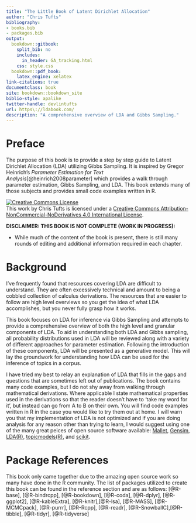 ```yaml
---
title: "The Little Book of Latent Dirichlet Allocation"
author: "Chris Tufts"
bibliography:
- books.bib
- packages.bib
output:
  bookdown::gitbook: 
    split_bib: no
    includes:
      in_header: GA_tracking.html
    css: style.css
  bookdown::pdf_book:
    latex_engine: xelatex
link-citations: true
documentclass: book
site: bookdown::bookdown_site
biblio-style: apalike
twitter-handle: devlintufts
url: https\://ldabook.com/
description: "A comprehensive overview of LDA and Gibbs Sampling."
---
```


# Preface {-}

The purpose of this book is to provide a step by step guide to Latent Dirichlet Allocation (LDA) utilizing Gibbs Sampling.  It is inspired by Gregor Heinrich's _Parameter Estimation for Text Analysis_[@heinrich2008parameter] which provides a walk through parameter estimation, Gibbs Sampling, and LDA.  This book extends many of those subjects and provides small code examples written in R.  

<a rel="license" href="http://creativecommons.org/licenses/by-nc-nd/4.0/"><img alt="Creative Commons License" style="border-width:0" src="https://i.creativecommons.org/l/by-nc-nd/4.0/88x31.png" /></a><br />This work by Chris Tufts is licensed under a <a rel="license" href="http://creativecommons.org/licenses/by-nc-nd/4.0/">Creative Commons Attribution-NonCommercial-NoDerivatives 4.0 International License</a>.


__DISCLAIMER: THIS BOOK IS NOT COMPLETE (WORK IN PROGRESS):__

* While much of the content of the book is present, there is still many rounds of editing and additional information required in each chapter.  


# Background {-}
I've frequently found that resources covering LDA are difficult to understand. They are often excessively technical and amount to being a cobbled collection of calculus derivations. The resources that are easier to follow are high level overviews so you get the idea of what LDA accomplishes, but you never fully grasp how it works. 

This book focuses on LDA for inference via Gibbs Sampling and attempts to provide a comprehensive overview of both the high level and granular components of LDA. To aid in understanding both LDA and Gibbs sampling, all probability distributions used in LDA will be reviewed along with a variety of different approaches for parameter estimation. Following the introduction of these components, LDA will be presented as a generative model.  This will lay the groundwork for understanding how LDA can be used for the inference of topics in a corpus.  

I have tried my best to relay an explanation of LDA that fills in the gaps and questions that are sometimes left out of publications. The book contains many code examples, but I do not shy away from walking through mathematical derivations. Where applicable I state mathematical properties used in the derivations so that the reader doesn't have to 'take my word for it', but instead can go from A to B on their own.  You will find code examples written in R in the case you would like to try them out at home. I will warn you that my implementation of LDA is not optimized and if you are doing analysis for any reason other than trying to learn, I would suggest using one of the many great peices of open source software available: [Mallet](http://mallet.cs.umass.edu/), [Gensim](https://radimrehurek.com/gensim/), [LDA(R)](https://cran.r-project.org/web/packages/lda/), [topicmodels(R)](https://cran.r-project.org/web/packages/topicmodels/index.html), and [scikit](http://scikit-learn.org/stable/modules/generated/sklearn.decomposition.LatentDirichletAllocation.html). 

# Package References {-}
This book only came together due to the amazing open source work so many have done in the R community. The list of packages utilized to create this book can be found in the reference section and are as follows:
[@R-base], [@R-bindrcpp], [@R-bookdown], [@R-coda], [@R-dplyr], [@R-ggplot2], [@R-kableExtra], [@R-knitr],[@R-lsa], [@R-MASS], [@R-MCMCpack], [@R-purrr], [@R-Rcpp], [@R-readr], [@R-SnowballC],[@R-tibble], [@R-tidyr], [@R-tidyverse] 



